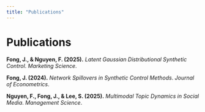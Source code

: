 ```yaml
---
title: "Publications"
---
```


# Publications

<section class="row row-cols-1 row-cols-md-1 g-3">

::: {.card}
**Fong, J., & Nguyen, F. (2025).** *Latent Gaussian Distributional Synthetic Control*. _Marketing Science_.
:::

::: {.card}
**Fong, J. (2024).** *Network Spillovers in Synthetic Control Methods*. _Journal of Econometrics_.
:::

::: {.card}
**Nguyen, F., Fong, J., & Lee, S. (2025).** *Multimodal Topic Dynamics in Social Media*. _Management Science_.
:::

</section>